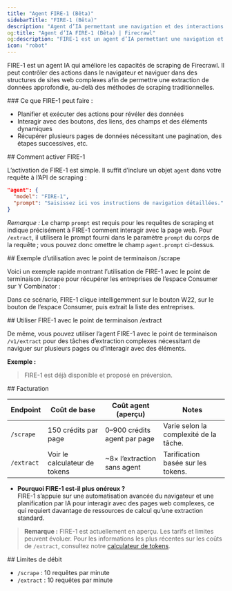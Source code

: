 ```yaml
---
title: "Agent FIRE-1 (Bêta)"
sidebarTitle: "FIRE-1 (Bêta)"
description: "Agent d’IA permettant une navigation et des interactions intelligentes avec les pages web"
og:title: "Agent d’IA FIRE-1 (Bêta) | Firecrawl"
og:description: "FIRE-1 est un agent d’IA permettant une navigation et des interactions intelligentes avec les pages web"
icon: "robot"
---
```



FIRE-1 est un agent IA qui améliore les capacités de scraping de Firecrawl. Il peut contrôler des actions dans le navigateur et naviguer dans des structures de sites web complexes afin de permettre une extraction de données approfondie, au-delà des méthodes de scraping traditionnelles.


<div id="what-fire-1-can-do">
  ### Ce que FIRE-1 peut faire :
</div>

- Planifier et exécuter des actions pour révéler des données
- Interagir avec des boutons, des liens, des champs et des éléments dynamiques
- Récupérer plusieurs pages de données nécessitant une pagination, des étapes successives, etc.

<div id="how-to-enable-fire-1">
  ## Comment activer FIRE-1
</div>

L’activation de FIRE-1 est simple. Il suffit d’inclure un objet `agent` dans votre requête à l’API de scraping :

```json
"agent": {
  "model": "FIRE-1",
  "prompt": "Saisissez ici vos instructions de navigation détaillées."
}
```

*Remarque :* Le champ `prompt` est requis pour les requêtes de scraping et indique précisément à FIRE-1 comment interagir avec la page web. Pour `/extract`, il utilisera le prompt fourni dans le paramètre `prompt` du corps de la requête ; vous pouvez donc omettre le champ `agent.prompt` ci-dessus.


<div id="example-usage-with-scrape-endpoint">
  ## Exemple d’utilisation avec le point de terminaison /scrape
</div>

Voici un exemple rapide montrant l’utilisation de FIRE-1 avec le point de terminaison /scrape pour récupérer les entreprises de l’espace Consumer sur Y Combinator :

<CodeGroup>

<ScrapeFire1Python />
<ScrapeFire1Node />
<ScrapeFire1CURL />

</CodeGroup>

Dans ce scénario, FIRE-1 clique intelligemment sur le bouton W22, sur le bouton de l’espace Consumer, puis extrait la liste des entreprises.

<div id="using-fire-1-with-the-extract-endpoint">
  ## Utiliser FIRE-1 avec le point de terminaison /extract
</div>

De même, vous pouvez utiliser l’agent FIRE-1 avec le point de terminaison `/v1/extract` pour des tâches d’extraction complexes nécessitant de naviguer sur plusieurs pages ou d’interagir avec des éléments.

**Exemple :**

<CodeGroup>

<ExtractFire1Python />
<ExtractFire1Node />
<ExtractFire1CURL />

</CodeGroup>

> FIRE-1 est déjà disponible et proposé en préversion.

<div id="billing">
  ## Facturation
</div>

| Endpoint   | Coût de base                 | Coût agent (aperçu)           | Notes                                      |
|------------|------------------------------|-------------------------------|--------------------------------------------|
| `/scrape`  | 150 crédits par page         | 0–900 crédits agent par page  | Varie selon la complexité de la tâche.     |
| `/extract` | Voir le calculateur de tokens | ~8× l’extraction sans agent    | Tarification basée sur les tokens.         |

- **Pourquoi FIRE-1 est-il plus onéreux ?**  
  FIRE-1 s’appuie sur une automatisation avancée du navigateur et une planification par IA pour interagir avec des pages web complexes, ce qui requiert davantage de ressources de calcul qu’une extraction standard.

> **Remarque :** FIRE-1 est actuellement en aperçu. Les tarifs et limites peuvent évoluer. Pour les informations les plus récentes sur les coûts de `/extract`, consultez notre [calculateur de tokens](https://www.firecrawl.dev/pricing?extract-pricing=true#token-calculator).

<div id="rate-limits">
  ## Limites de débit
</div>

* `/scrape` : 10 requêtes par minute
* `/extract` : 10 requêtes par minute